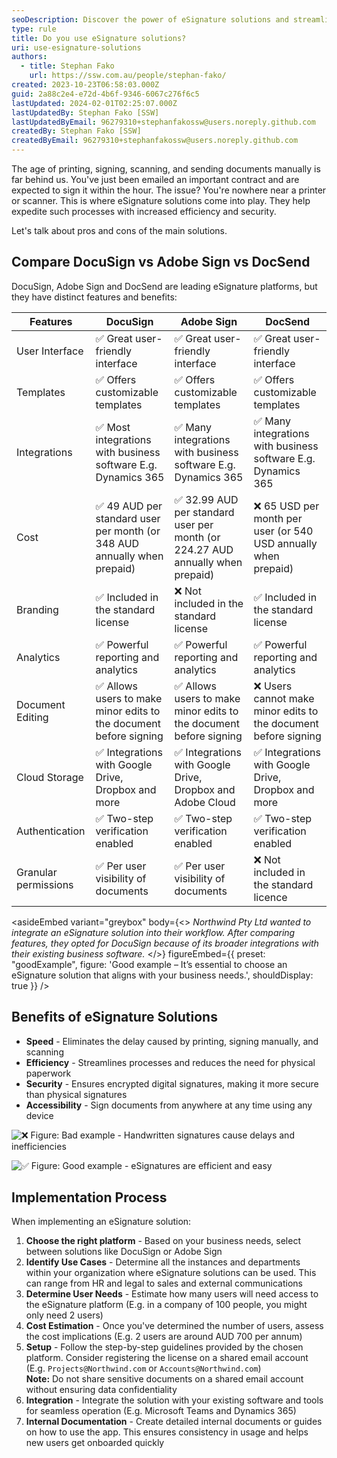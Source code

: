 ```yaml
---
seoDescription: Discover the power of eSignature solutions and streamline your document signing processes with increased efficiency, security, and speed.
type: rule
title: Do you use eSignature solutions?
uri: use-esignature-solutions
authors:
  - title: Stephan Fako
    url: https://ssw.com.au/people/stephan-fako/
created: 2023-10-23T06:58:03.000Z
guid: 2a88c2e4-e72d-4b6f-9346-6067c276f6c5
lastUpdated: 2024-02-01T02:25:07.000Z
lastUpdatedBy: Stephan Fako [SSW]
lastUpdatedByEmail: 96279310+stephanfakossw@users.noreply.github.com
createdBy: Stephan Fako [SSW]
createdByEmail: 96279310+stephanfakossw@users.noreply.github.com
---
```


The age of printing, signing, scanning, and sending documents manually is far behind us. You've just been emailed an important contract and are expected to sign it within the hour. The issue? You're nowhere near a printer or scanner. This is where eSignature solutions come into play. They help expedite such processes with increased efficiency and security.

Let's talk about pros and cons of the main solutions.
## Compare DocuSign vs Adobe Sign vs DocSend

DocuSign, Adobe Sign and DocSend are leading eSignature platforms, but they have distinct features and benefits:

| Features             | DocuSign                                                                 | Adobe Sign                                                                     | DocSend                                                         |
| -------------------- | ------------------------------------------------------------------------ | ------------------------------------------------------------------------------ | --------------------------------------------------------------- |
| User Interface       | ✅ Great user-friendly interface                                         | ✅ Great user-friendly interface                                               | ✅ Great user-friendly interface                                |
| Templates            | ✅ Offers customizable templates                                         | ✅ Offers customizable templates                                               | ✅ Offers customizable templates                                |
| Integrations         | ✅ Most integrations with business software E.g. Dynamics 365            | ✅ Many integrations with business software E.g. Dynamics 365                  | ✅ Many integrations with business software E.g. Dynamics 365   |
| Cost                 | ✅ 49 AUD per standard user per month (or 348 AUD annually when prepaid) | ✅ 32.99 AUD per standard user per month (or 224.27 AUD annually when prepaid) | ❌ 65 USD per month per user (or 540 USD annually when prepaid) |
| Branding             | ✅ Included in the standard license                                      | ❌ Not included in the standard license                                        | ✅ Included in the standard license                             |
| Analytics            | ✅ Powerful reporting and analytics                                      | ✅ Powerful reporting and analytics                                            | ✅ Powerful reporting and analytics                             |
| Document Editing     | ✅ Allows users to make minor edits to the document before signing       | ✅ Allows users to make minor edits to the document before signing             | ❌ Users cannot make minor edits to the document before signing |
| Cloud Storage        | ✅ Integrations with Google Drive, Dropbox and more                      | ✅ Integrations with Google Drive, Dropbox and Adobe Cloud                     | ✅ Integrations with Google Drive, Dropbox and more             |
| Authentication       | ✅ Two-step verification enabled                                         | ✅ Two-step verification enabled                                               | ✅ Two-step verification enabled                                |
| Granular permissions | ✅ Per user visibility of documents                                      | ✅ Per user visibility of documents                                            | ❌ Not included in the standard licence                         |

<asideEmbed
  variant="greybox"
  body={<>
    _Northwind Pty Ltd wanted to integrate an eSignature solution into their workflow. After comparing features, they opted for DocuSign because of its broader integrations with their existing business software._
  </>}
  figureEmbed={{
    preset: "goodExample",
    figure: 'Good example – It’s essential to choose an eSignature solution that aligns with your business needs.',
    shouldDisplay: true
  }}
/>

## Benefits of eSignature Solutions

- **Speed** - Eliminates the delay caused by printing, signing manually, and scanning
- **Efficiency** - Streamlines processes and reduces the need for physical paperwork
- **Security** - Ensures encrypted digital signatures, making it more secure than physical signatures
- **Accessibility** - Sign documents from anywhere at any time using any device

![❌ Figure: Bad example - Handwritten signatures cause delays and inefficiencies](how-to-digitize-your-signature-so-youre-ready-for-online-document-signing.jpg)

![✅ Figure: Good example - eSignatures are efficient and easy](signature_gump.png.img.png)

## Implementation Process

When implementing an eSignature solution:

1. **Choose the right platform** - Based on your business needs, select between solutions like DocuSign or Adobe Sign
2. **Identify Use Cases** - Determine all the instances and departments within your organization where eSignature solutions can be used. This can range from HR and legal to sales and external communications
3. **Determine User Needs** - Estimate how many users will need access to the eSignature platform (E.g. in a company of 100 people, you might only need 2 users)
4. **Cost Estimation** - Once you've determined the number of users, assess the cost implications (E.g. 2 users are around AUD 700 per annum)
5. **Setup** - Follow the step-by-step guidelines provided by the chosen platform. Consider registering the license on a shared email account (E.g. `Projects@Northwind.com` or `Accounts@Northwind.com`)\
   **Note:** Do not share sensitive documents on a shared email account without ensuring data confidentiality
6. **Integration** - Integrate the solution with your existing software and tools for seamless operation (E.g. Microsoft Teams and Dynamics 365)
7. **Internal Documentation** - Create detailed internal documents or guides on how to use the app. This ensures consistency in usage and helps new users get onboarded quickly
